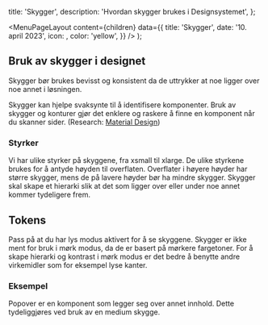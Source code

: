 

  title: 'Skygger',
  description: 'Hvordan skygger brukes i Designsystemet',
};

  <MenuPageLayout
    content={children}
    data={{
      title: 'Skygger',
      date: '10. april 2023',
      icon: <MoonIcon />,
      color: 'yellow',
    }}
  />
);

## Bruk av skygger i designet

Skygger bør brukes bevisst og konsistent da de uttrykker at noe ligger over noe annet i løsningen.

Skygger kan hjelpe svaksynte til å identifisere komponenter. Bruk av skygger og konturer gjør det enklere og raskere å finne en komponent når du skanner sider. (Research: [Material Design](https://m2.material.io/design/environment/light-shadows.html#research))

### Styrker

Vi har ulike styrker på skyggene, fra xsmall til xlarge. De ulike styrkene brukes for å antyde høyden til overflaten. Overflater i høyere høyder har større skygger, mens de på lavere høyder bør ha mindre skygger. Skygger skal skape et hierarki slik at det som ligger over eller under noe annet kommer tydeligere frem.

## Tokens

Pass på at du har lys modus aktivert for å se skyggene. Skygger er ikke ment for bruk i mørk modus, da de er basert på mørkere fargetoner. For å skape hierarki og kontrast i mørk modus er det bedre å benytte andre virkemidler som for eksempel lyse kanter.

<TokenList type='shadow' />

### Eksempel

Popover er en komponent som legger seg over annet innhold. Dette tydeliggjøres ved bruk av en medium skygge.
